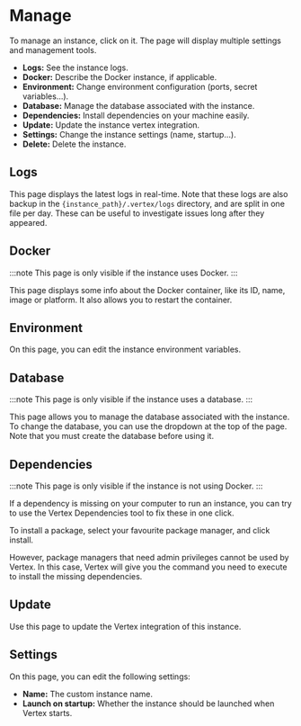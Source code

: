# Manage

To manage an instance, click on it. The page will display multiple settings and management tools.

* **Logs:** See the instance logs.
* **Docker:** Describe the Docker instance, if applicable.
* **Environment:** Change environment configuration (ports, secret variables...).
* **Database:** Manage the database associated with the instance.
* **Dependencies:** Install dependencies on your machine easily.
* **Update:** Update the instance vertex integration.
* **Settings:** Change the instance settings (name, startup...).
* **Delete:** Delete the instance.

## Logs

This page displays the latest logs in real-time. Note that these logs are also backup in the `{instance_path}/.vertex/logs` directory, and are split in one file per day. These can be useful to investigate issues long after they appeared.

## Docker

:::note
This page is only visible if the instance uses Docker.
:::

This page displays some info about the Docker container, like its ID, name, image or platform.
It also allows you to restart the container.

## Environment

On this page, you can edit the instance environment variables.

## Database

:::note
This page is only visible if the instance uses a database.
:::

This page allows you to manage the database associated with the instance.
To change the database, you can use the dropdown at the top of the page.
Note that you must create the database before using it.

## Dependencies

:::note
This page is only visible if the instance is not using Docker.
:::

If a dependency is missing on your computer to run an instance, you can try to use the Vertex Dependencies tool to fix these in one click.

To install a package, select your favourite package manager, and click install.

However, package managers that need admin privileges cannot be used by Vertex. In this case, Vertex will give you the command you need to execute to install the missing dependencies.

## Update

Use this page to update the Vertex integration of this instance.

## Settings

On this page, you can edit the following settings:

* **Name:** The custom instance name.
* **Launch on startup:** Whether the instance should be launched when Vertex starts.
